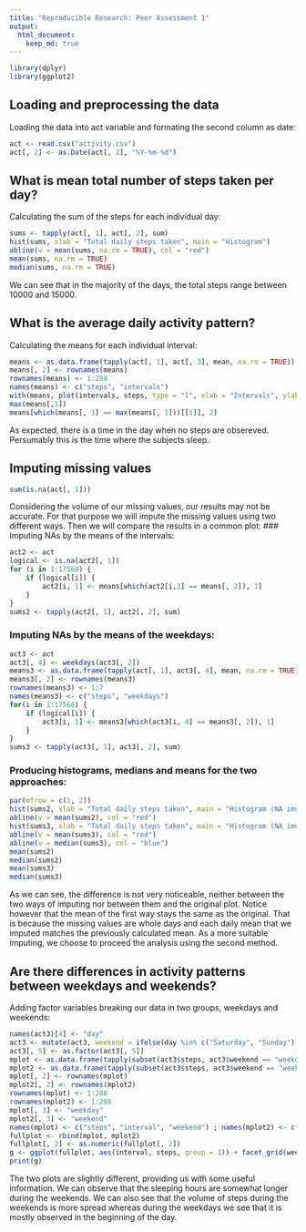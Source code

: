 ---
title: "Reproducible Research: Peer Assessment 1"
output: 
  html_document:
    keep_md: true
---

```{r, echo = TRUE, results='hide'}
library(dplyr)
library(ggplot2)
```

## Loading and preprocessing the data
Loading the data into act variable and formating the second column as date:
```{r, echo = TRUE}
act <- read.csv("activity.csv")
act[, 2] <- as.Date(act[, 2], "%Y-%m-%d")
```

## What is mean total number of steps taken per day?
Calculating the sum of the steps for each individual day:
```{r, echo = TRUE}
sums <- tapply(act[, 1], act[, 2], sum)
hist(sums, xlab = "Total daily steps taken", main = "Histogram")
abline(v = mean(sums, na.rm = TRUE), col = "red")
mean(sums, na.rm = TRUE)
median(sums, na.rm = TRUE)
```
We can see that in the majority of the days, the total steps range between 10000 and 15000.

## What is the average daily activity pattern?
Calculating the means for each individual interval:
```{r, echo = TRUE}
means <- as.data.frame(tapply(act[, 1], act[, 3], mean, na.rm = TRUE))
means[, 2] <- rownames(means)
rownames(means) <- 1:288
names(means) <- c("steps", "intervals")
with(means, plot(intervals, steps, type = "l", xlab = "Intervals", ylab = "Average number of steps", main = "Daily pattern"))
max(means[,1])
means[which(means[, 1] == max(means[, 1]))[[1]], 2]
```
As expected, there is a time in the day when no steps are obsereved. Persumably this is the time where the subjects sleep.

## Imputing missing values
```{r, echo = TRUE}
sum(is.na(act[, 1]))
```
Considering the volume of our missing values, our results may not be accurate. For that purpose we will impute the missing values using two different ways. Then we will compare the results in a common plot:
### Imputing NAs by the means of the intervals:

```{r, echo = TRUE}
act2 <- act
logical <- is.na(act2[, 1])
for (i in 1:17568) {
    if (logical[i]) {
        act2[i, 1] <- means[which(act2[i,3] == means[, 2]), 1]
    }
}
sums2 <- tapply(act2[, 1], act2[, 2], sum)
```

### Imputing NAs by the means of the weekdays:

```{r, echo = TRUE}
act3 <- act
act3[, 4] <- weekdays(act3[, 2])
means3 <- as.data.frame(tapply(act[, 1], act3[, 4], mean, na.rm = TRUE))
means3[, 2] <- rownames(means3)
rownames(means3) <- 1:7
names(means3) <- c("steps", "weekdays")
for(i in 1:17568) {
    if (logical[i]) {
        act3[i, 1] <- means3[which(act3[i, 4] == means3[, 2]), 1]
    }
}
sums3 <- tapply(act3[, 1], act3[, 2], sum)
```
 
### Producing histograms, medians and means for the two approaches:

```{r, echo = TRUE}
par(mfrow = c(1, 2))
hist(sums2, xlab = "Total daily steps taken", main = "Histogram (NA imuted by inter)")
abline(v = mean(sums2), col = "red")
hist(sums3, xlab = "Total daily steps taken", main = "Histogram (NA imuted by day)")
abline(v = mean(sums3), col = "red")
abline(v = median(sums3), col = "blue")
mean(sums2)
median(sums2)
mean(sums3)
median(sums3)
```
As we can see, the difference is not very noticeable, neither between the two ways of imputing nor between them and the original plot. Notice however that the mean of the first way stays the same as the original. That is because the missing values are whole days and each daily mean that we imputed matches the previously calculated mean. As a more suitable imputing, we choose to proceed the analysis using the second method.

## Are there differences in activity patterns between weekdays and weekends?
Adding factor variables breaking our data in two groups, weekdays and weekends:
```{r, echo = TRUE}
names(act3)[4] <- "day"
act3 <- mutate(act3, weekend = ifelse(day %in% c("Saturday", "Sunday"), "weekend", "weekday"))
act3[, 5] <- as.factor(act3[, 5])
mplot <- as.data.frame(tapply(subset(act3$steps, act3$weekend == "weekday"), subset(act3$interval, act3$weekend == "weekday"), mean))
mplot2 <- as.data.frame(tapply(subset(act3$steps, act3$weekend == "weekend"), subset(act3$interval, act3$weekend == "weekend"), mean))
mplot[, 2] <- rownames(mplot)
mplot2[, 2] <- rownames(mplot2)
rownames(mplot) <- 1:288
rownames(mplot2) <- 1:288
mplot[, 3] <- "weekday"
mplot2[, 3] <- "weekend"
names(mplot) <- c("steps", "interval", "weekend") ; names(mplot2) <- c("steps", "interval", "weekend")
fullplot <- rbind(mplot, mplot2)
fullplot[, 2] <- as.numeric(fullplot[, 2])
g <- ggplot(fullplot, aes(interval, steps, group = 1)) + facet_grid(weekend~.) + geom_line()
print(g)
```
The two plots are slightly different, providing us with some useful information. We can observe that the sleeping hours are somewhat longer during the weekends. We can also see that the volume of steps during the weekends is more spread whereas during the weekdays we see that it is mostly observed in the beginning of the day.